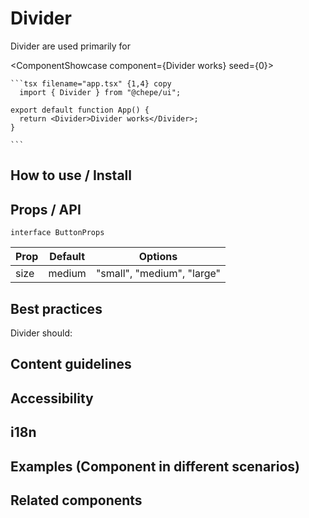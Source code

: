 

# Divider

Divider are used primarily for

<ComponentShowcase component={<Divider>Divider works</Divider>} seed={0}>
   <div>

    ```tsx filename="app.tsx" {1,4} copy
      import { Divider } from "@chepe/ui";

    export default function App() {
      return <Divider>Divider works</Divider>;
    }

    ```

  </div>
</ComponentShowcase>

## How to use / Install

## Props / API

`interface ButtonProps`

| Prop | Default | Options                    |
| ---- | ------- | -------------------------- |
| size | medium  | "small", "medium", "large" |

## Best practices

Divider should:

## Content guidelines

## Accessibility

## i18n

## Examples (Component in different scenarios)

## Related components
